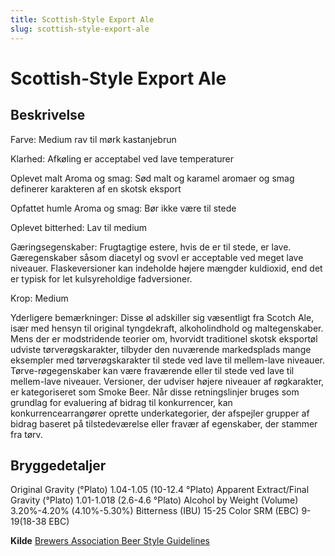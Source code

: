 ```yaml
---
title: Scottish-Style Export Ale
slug: scottish-style-export-ale
---
```

# Scottish-Style Export Ale

## Beskrivelse
Farve: Medium rav til mørk kastanjebrun

Klarhed: Afkøling er acceptabel ved lave temperaturer

Oplevet malt Aroma og smag: Sød malt og karamel aromaer og smag definerer karakteren af ​​en skotsk eksport

Opfattet humle Aroma og smag: Bør ikke være til stede 

Oplevet bitterhed: Lav til medium

Gæringsegenskaber: Frugtagtige estere, hvis de er til stede, er lave. Gæregenskaber såsom diacetyl og svovl er acceptable ved meget lave niveauer. Flaskeversioner kan indeholde højere mængder kuldioxid, end det er typisk for let kulsyreholdige fadversioner.

Krop: Medium

Yderligere bemærkninger: Disse øl adskiller sig væsentligt fra Scotch Ale, især med hensyn til original tyngdekraft, alkoholindhold og maltegenskaber. Mens der er modstridende teorier om, hvorvidt traditionel skotsk eksportøl udviste tørverøgskarakter, tilbyder den nuværende markedsplads mange eksempler med tørverøgskarakter til stede ved lave til mellem-lave niveauer. Tørve-røgegenskaber kan være fraværende eller til stede ved lave til mellem-lave niveauer. Versioner, der udviser højere niveauer af røgkarakter, er kategoriseret som Smoke Beer.						Når disse retningslinjer bruges som grundlag for evaluering af bidrag til konkurrencer, kan konkurrencearrangører oprette underkategorier, der afspejler grupper af bidrag baseret på tilstedeværelse eller fravær af egenskaber, der stammer fra tørv.




## Bryggedetaljer
Original Gravity (°Plato) 1.04-1.05 (10-12.4 °Plato)
Apparent Extract/Final Gravity (°Plato) 1.01-1.018 (2.6-4.6 °Plato)
Alcohol by Weight (Volume) 3.20%-4.20% (4.10%-5.30%)
Bitterness (IBU) 15-25
Color SRM (EBC) 9-19(18-38 EBC)					



**Kilde**
[Brewers Association Beer Style Guidelines](https://www.brewersassociation.org/)
